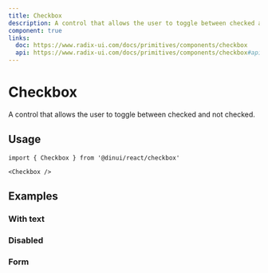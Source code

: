 ```yaml
---
title: Checkbox
description: A control that allows the user to toggle between checked and not checked.
component: true
links:
  doc: https://www.radix-ui.com/docs/primitives/components/checkbox
  api: https://www.radix-ui.com/docs/primitives/components/checkbox#api-reference
---
```


# Checkbox

A control that allows the user to toggle between checked and not checked.


<Example path="ui/checkbox-demo" />

## Usage

```tsx
import { Checkbox } from '@dinui/react/checkbox'
```

```tsx
<Checkbox />
```

## Examples

### With text

<Example path="ui/checkbox-with-text" />

### Disabled

<Example path="ui/checkbox-disabled" />

### Form

<Example path="ui/checkbox-form-single" />

<Example path="ui/checkbox-form-multiple" />
